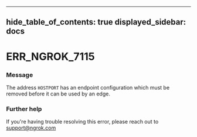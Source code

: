 

---
hide_table_of_contents: true
displayed_sidebar: docs
---


# ERR_NGROK_7115

### Message
The address `HOSTPORT` has an endpoint configuration which must be removed before it can be used by an edge.

<ErrorDetails />



### Further help
If you're having trouble resolving this error, please reach out to [support@ngrok.com](mailto:support@ngrok.com?subject=Help%20with%20ERR_NGROK_7115)

